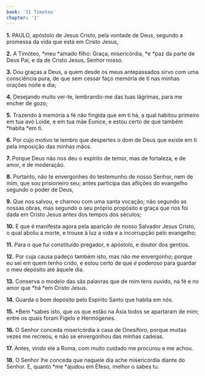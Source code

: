 ```yaml
---
book: 'II Timóteo'
chapter: '1'
---
```


**1.** PAULO, apóstolo de Jesus Cristo, pela vontade de Deus, segundo a promessa da vida que está em Cristo Jesus,

**2.** A Timóteo, *meu *amado filho: Graça, misericórdia, *e *paz da parte de Deus Pai, e da de Cristo Jesus, Senhor nosso.

**3.** Dou graças a Deus, a quem desde os meus antepassados sirvo com uma consciência pura, de que sem cessar faço memória de ti nas minhas orações noite e dia;

**4.** Desejando muito ver-te, lembrando-me das tuas lágrimas, para me encher de gozo;

**5.** Trazendo à memória a fé não fingida que em ti há, a qual habitou primeiro em tua avó Loide, e em tua mãe Eunice, e estou certo de que também *habita *em ti.

**6.** Por cujo motivo te lembro que despertes o dom de Deus que existe em ti pela imposição das minhas mãos.

**7.** Porque Deus não nos deu o espírito de temor, mas de fortaleza, e de amor, e de moderação.

**8.** Portanto, não te envergonhes do testemunho de nosso Senhor, nem de mim, que sou prisioneiro seu; antes participa das aflições do evangelho segundo o poder de Deus,

**9.** Que nos salvou, e chamou com uma santa vocação; não segundo as nossas obras, mas segundo o seu próprio propósito e graça que nos foi dada em Cristo Jesus antes dos tempos dos séculos;

**10.** E que é manifesta agora pela aparição de nosso Salvador Jesus Cristo, o qual aboliu a morte, e trouxe à luz a vida e a incorrupção pelo evangelho;

**11.** Para o que fui constituído pregador, e apóstolo, e doutor dos gentios.

**12.** Por cuja causa padeço também isto, mas não me envergonho; porque eu sei em quem tenho crido, e estou certo de que *é* poderoso para guardar o meu depósito até àquele dia.

**13.** Conserva o modelo das sãs palavras que de mim tens ouvido, na fé e no amor que *há *em Cristo Jesus.

**14.** Guarda o bom depósito pelo Espírito Santo que habita em nós.

**15.** *Bem *sabes isto, que os que estão na Ásia todos se apartaram de mim; entre os quais foram Figelo e Hermógenes.

**16.** O Senhor conceda misericórdia à casa de Onesíforo, porque muitas vezes me recreou, e não se envergonhou das minhas cadeias.

**17.** Antes, vindo ele a Roma, com muito cuidado me procurou e me achou.

**18.** O Senhor lhe conceda que naquele dia ache misericórdia diante do Senhor. E, quanto *me *ajudou em Éfeso, melhor o sabes tu.